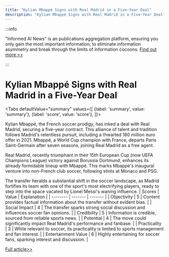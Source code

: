 ```yaml
---
title: "Kylian Mbappé Signs with Real Madrid in a Five-Year Deal"
description: "Kylian Mbappé Signs with Real Madrid in a Five-Year Deal"
---
```



:::info

"Informed AI News" is an publications aggregation platform, ensuring you only gain the most important information, to eliminate information asymmetry and break through the limits of information cocoons.  [Find out more >>](/docs/guides)

:::

# Kylian Mbappé Signs with Real Madrid in a Five-Year Deal


<Tabs
	defaultValue="summary"
	values={[
	{label: 'summary', value: 'summary'},
	{label: 'score', value: 'score'},
]}>
<TabItem value="summary">


Kylian Mbappé, the French soccer prodigy, has inked a deal with Real Madrid, securing a five-year contract. This alliance of talent and tradition follows Madrid's relentless pursuit, including a thwarted 180 million euro offer in 2021. Mbappé, a World Cup champion with France, departs Paris Saint-Germain after seven seasons, joining Real Madrid as a free agent.

Real Madrid, recently triumphant in their 15th European Cup (now UEFA Champions League) victory against Borussia Dortmund, enhances its already formidable lineup with Mbappé. This marks Mbappé's inaugural venture into non-French club soccer, following stints at Monaco and PSG.

The transfer heralds a substantial shift in the soccer landscape, as Madrid fortifies its team with one of the sport's most electrifying players, ready to step into the space vacated by Lionel Messi's waning influence.
</TabItem>
<TabItem value="score">
	| Scores     | Value   | Explanation |
	| -------- | ------- | ------- |
	| Objectivity  | 5    | Content provides factual information about the transfer without evident bias.    |
	| Social Impact | 4     | The transfer sparks strong social discussion and influences soccer fan opinions.    |
	| Credibility    | 5    | Information is credible, sourced from reliable sports news.    |
	| Potential    | 4    | The move could significantly impact Real Madrid's performance and fanbase.    |
	| Practicality    | 3    | While relevant to soccer, its practicality is limited to sports management and fan interest.    |
	| Entertainment Value    | 6    | Highly entertaining for soccer fans, sparking interest and discussion.    |
</TabItem>
</Tabs>

[Full article>>](https://apnews.com/article/kylian-mbappe-real-madrid-f6425745768cac282329cea19af8fdd9)
